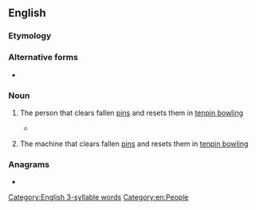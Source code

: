 ==English==

===Etymology===
{{compound|en|pin|setter}}

===Alternative forms===
* {{alter|en|pin-setter}}

===Noun===
{{wikipedia}}
{{en-noun}}

# {{lb|en|bowling|originally}} The person that clears fallen [[pin]]s and resets them in [[tenpin bowling]]
#* {{quote-book|en|year=2019|author=[[w:Colson Whitehead|Colson Whitehead]]|title=[[w:The Nickel Boys|The Nickel Boys]]|publisher=Fleet|page=92|passage=“I was working as a '''pinsetter''' in a bowling alley down in Tampa.”}}
# {{lb|en|bowling}} The machine that clears fallen [[pin]]s and resets them in [[tenpin bowling]]

===Anagrams===
* {{anagrams|en|a=eeinprstt|Petri nets|interstep}}

[[Category:English 3-syllable words]]
[[Category:en:People]]